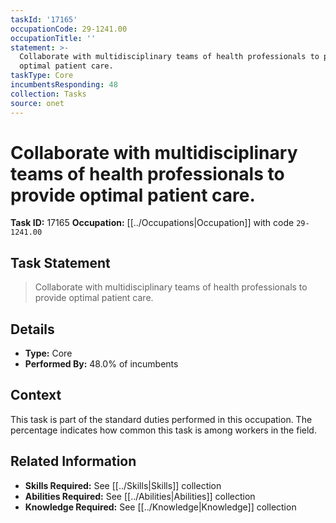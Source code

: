 ```yaml
---
taskId: '17165'
occupationCode: 29-1241.00
occupationTitle: ''
statement: >-
  Collaborate with multidisciplinary teams of health professionals to provide
  optimal patient care.
taskType: Core
incumbentsResponding: 48
collection: Tasks
source: onet
---
```

# Collaborate with multidisciplinary teams of health professionals to provide optimal patient care.

**Task ID:** 17165
**Occupation:** [[../Occupations|Occupation]] with code `29-1241.00`

## Task Statement

> Collaborate with multidisciplinary teams of health professionals to provide optimal patient care.

## Details

- **Type:** Core
- **Performed By:** 48.0% of incumbents

## Context

This task is part of the standard duties performed in this occupation. The percentage indicates how common this task is among workers in the field.

## Related Information

- **Skills Required:** See [[../Skills|Skills]] collection
- **Abilities Required:** See [[../Abilities|Abilities]] collection
- **Knowledge Required:** See [[../Knowledge|Knowledge]] collection
